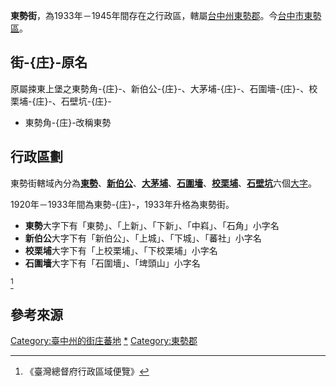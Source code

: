 '''東勢街'''，為1933年－1945年間存在之行政區，轄屬[[臺中州|台中州]][[東勢郡|東勢郡]]。今[[臺中市|台中市]][[東勢區|東勢區]]。

==街-{庄}-原名==
原屬捒東上堡之東勢角-{庄}-、新伯公-{庄}-、大茅埔-{庄}-、石圍墻-{庄}-、校栗埔-{庄}-、石壁坑-{庄}-
*東勢角-{庄}-改稱東勢

==行政區劃==
東勢街轄域內分為'''[[東勢_(臺中市大字)|東勢]]'''、'''[[新伯公|新伯公]]'''、'''[[大茅埔_(臺中市)|大茅埔]]'''、'''[[石圍墻_(臺中市)|石圍墻]]'''、'''[[校栗埔|校栗埔]]'''、'''[[石壁坑_(臺中市)|石壁坑]]'''六個[[大字_(行政區劃)|大字]]。

1920年－1933年間為東勢-{庄}-，1933年升格為東勢街。

*'''東勢'''大字下有「東勢」、「上新」、「下新」、「中嵙」、「石角」小字名
*'''新伯公'''大字下有「新伯公」、「上城」、「下城」、「蕃社」小字名
*'''校栗埔'''大字下有「上校栗埔」、「下校栗埔」小字名
*'''石圍墻'''大字下有「石圍墻」、「埤頭山」小字名
<ref>《臺灣總督府行政區域便覽》</ref>

== 參考來源 ==
{{reflist}}
{{台中州}}

[[Category:臺中州的街庄蕃地|Category:臺中州的街庄蕃地]]
[[Category:東勢區|*]]
[[Category:東勢郡|Category:東勢郡]]